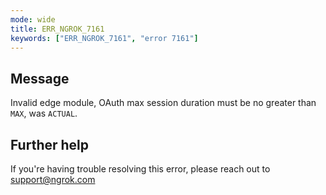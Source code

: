 ```yaml
---
mode: wide
title: ERR_NGROK_7161
keywords: ["ERR_NGROK_7161", "error 7161"]
---
```


## Message

Invalid edge module, OAuth max session duration must be no greater than `MAX`, was `ACTUAL`.

## Further help

If you're having trouble resolving this error, please reach out to [support@ngrok.com](mailto:support@ngrok.com?subject=Help%20with%20ERR_NGROK_7161)
